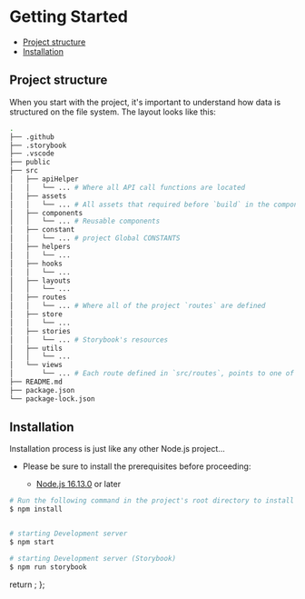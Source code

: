 
<Meta title="Getting Started" />

# Getting Started

- [Project structure](#project-structure)
- [Installation](#installation)

## Project structure

When you start with the project, it's important to understand how data is structured on the file system.
The layout looks like this:

```bash
.
├── .github
├── .storybook
├── .vscode
├── public
├── src
│   ├── apiHelper
│   │   └── ... # Where all API call functions are located
│   ├── assets
│   │   └── ... # All assets that required before `build` in the components
│   ├── components
│   │   └── ... # Reusable components
│   ├── constant
│   │   └── ... # project Global CONSTANTS
│   ├── helpers
│   │   └── ...
│   ├── hooks
│   │   └── ...
│   ├── layouts
│   │   └── ...
│   ├── routes
│   │   └── ... # Where all of the project `routes` are defined
│   ├── store
│   │   └── ...
│   ├── stories
│   │   └── ... # Storybook's resources
│   ├── utils
│   │   └── ...
│   └── views
│       └── ... # Each route defined in `src/routes`, points to one of the views in here
├── README.md
├── package.json
└── package-lock.json

```

## Installation

Installation process is just like any other Node.js project...

- Please be sure to install the prerequisites before proceeding:

  - [Node.js 16.13.0](https://nodejs.org) or later

```bash
# Run the following command in the project's root directory to install the required dependencies
$ npm install


# starting Development server
$ npm start

# starting Development server (Storybook)
$ npm run storybook

```

  return <SyntaxHighlighter />;
};
